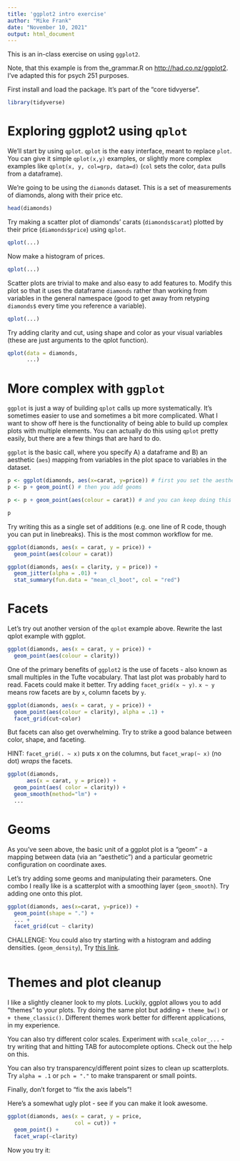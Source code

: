 ```yaml
---
title: 'ggplot2 intro exercise'
author: "Mike Frank"
date: "November 10, 2021"
output: html_document
---
```

  
This is an in-class exercise on using `ggplot2`.

Note, that this example is from the_grammar.R on [http://had.co.nz/ggplot2](). I've adapted this for psych 251 purposes.

First install and load the package. It's part of the "core tidvyerse".

```r
library(tidyverse)
```

# Exploring ggplot2 using `qplot`

We'll start by using `qplot`. `qplot` is the easy interface, meant to replace `plot`. You can give it simple `qplot(x,y)` examples, or slightly more complex examples like `qplot(x, y, col=grp, data=d)` (`col` sets the color, `data` pulls from a dataframe). 

We're going to be using the `diamonds` dataset. This is a set of measurements of diamonds, along with their price etc.

```r
head(diamonds)
```

Try making a scatter plot of diamonds' carats (`diamonds$carat`) plotted by their price (`diamonds$price`) using `qplot`. 

```r
qplot(...)
```

Now make a histogram of prices.

```r
qplot(...)
```


Scatter plots are trivial to make and also easy to add features to. Modify this plot so that it uses the dataframe `diamonds` rather than working from variables in the general namespace (good to get away from retyping `diamonds$` every time you reference a variable). 

```r
qplot(...)
```

Try adding clarity and cut, using shape and color as your visual variables (these are just arguments to the qplot function). 

```r
qplot(data = diamonds, 
      ...)
```


# More complex with `ggplot`

`ggplot` is just a way of building `qplot` calls up more systematically. It's
sometimes easier to use and sometimes a bit more complicated. What I want to show off here is the functionality of being able to build up complex plots with multiple elements. You can actually do this using `qplot` pretty easily, but there are a few things that are hard to do. 

`ggplot` is the basic call, where you specify A) a dataframe and B) an aesthetic (`aes`) mapping from variables in the plot space to variables in the dataset. 

```r
p <- ggplot(diamonds, aes(x=carat, y=price)) # first you set the aesthetic and dataset
p <- p + geom_point() # then you add geoms

p <- p + geom_point(aes(colour = carat)) # and you can keep doing this to add layers to the plot

p
```

Try writing this as a single set of additions (e.g. one line of R code, though you can put in linebreaks). This is the most common workflow for me. 


```r
ggplot(diamonds, aes(x = carat, y = price)) + 
  geom_point(aes(colour = carat))
```


```r
ggplot(diamonds, aes(x = clarity, y = price)) + 
  geom_jitter(alpha = .01) + 
  stat_summary(fun.data = "mean_cl_boot", col = "red")
```



# Facets

Let's try out another version of the `qplot` example above. Rewrite the last qplot example with ggplot.

```r
ggplot(diamonds, aes(x = carat, y = price)) + 
  geom_point(aes(colour = clarity))
```

One of the primary benefits of `ggplot2` is the use of facets - also known as small multiples in the Tufte vocabulary. That last plot was probably hard to read. Facets could make it better. Try adding `facet_grid(x ~ y)`.  `x ~ y` means row facets are by `x`, column facets by `y`. 

```r
ggplot(diamonds, aes(x = carat, y = price)) + 
  geom_point(aes(colour = clarity), alpha = .1) + 
  facet_grid(cut~color) 

```

But facets can also get overwhelming. Try to strike a good balance between color, shape, and faceting.

HINT: `facet_grid(. ~ x)` puts x on the columns, but `facet_wrap(~ x)` (no dot) *wraps* the facets. 

```r
ggplot(diamonds, 
      aes(x = carat, y = price)) +
  geom_point(aes( color = clarity)) + 
  geom_smooth(method="lm") + 
  ... 
```


# Geoms

As you've seen above, the basic unit of a ggplot plot is a "geom" - a mapping between data (via an "aesthetic") and a particular geometric configuration on coordinate axes. 

Let's try adding some geoms and manipulating their parameters. One combo I really like is a scatterplot with a smoothing layer (`geom_smooth`). Try adding one onto this plot. 

```r
ggplot(diamonds, aes(x=carat, y=price)) +
  geom_point(shape = ".") +
  ... + 
  facet_grid(cut ~ clarity) 
```


CHALLENGE: You could also try starting with a histogram and adding densities. (`geom_density`), Try [this link](https://stackoverflow.com/questions/5688082/ggplot2-overlay-histogram-with-density-curve).

```r

```

# Themes and plot cleanup

I like a slightly cleaner look to my plots. Luckily, ggplot allows you to add "themes" to your plots. Try doing the same plot but adding `+ theme_bw()` or `+ theme_classic()`. Different themes work better for different applications, in my experience. 

You can also try different color scales. Experiment with `scale_color_...` - try writing that and hitting TAB for autocomplete options. Check out the help on this. 

You can also try transparency/different point sizes to clean up scatterplots. Try `alpha = .1` or `pch = "."` to make transparent or small points. 

Finally, don't forget to "fix the axis labels"! 

Here's a somewhat ugly plot - see if you can make it look awesome. 

```r
ggplot(diamonds, aes(x = carat, y = price, 
                     col = cut)) + 
  geom_point() + 
  facet_wrap(~clarity) 
```

Now you try it:

```r


```
